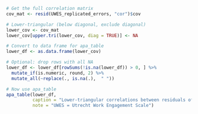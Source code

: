
```r
# Get the full correlation matrix
cov_mat <- resid(UWES_replicated_errors, "cor")$cov

# Lower-triangular (below diagonal, exclude diagonal)
lower_cov <- cov_mat
lower_cov[upper.tri(lower_cov, diag = TRUE)] <- NA

# Convert to data frame for apa_table
lower_df <- as.data.frame(lower_cov)

# Optional: drop rows with all NA
lower_df <- lower_df[rowSums(!is.na(lower_df)) > 0, ] %>% 
  mutate_if(is.numeric, round, 2) %>% 
  mutate_all(~replace(., is.na(.),  " ")) 

# Now use apa_table
apa_table(lower_df,
          caption = "Lower-triangular correlations between residuals of the final factor solution",
          note = "UWES = Utrecht Work Engagement Scale")
```

